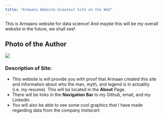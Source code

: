 ```yaml
---
title: "Armaans Website-Greatest Site on the Web"
---
```


This is Armaans website for data science! And maybe this will be my overall website in the future, we shall see!

## Photo of the Author

![](https://media.giphy.com/media/r4ETNkMFQFos0/giphy.gif?cid=ecf05e47dqvy4anac31x6ogfm32usexemtbn7jqo59aeq35v&rid=giphy.gif&ct=g.gif)

### Description of Site: 

* This website is will provide you with proof that Armaan created this site and information about who the man, myth, and legend is in actuality (i.e. my resume). This will be located in the **About** Page. 
* There will be links in the **Navigation Bar** to my Github, email, and my Linkedin. 
* You will also be able to see some cool graphics that I have made regarding data from the company *Instacart*. 